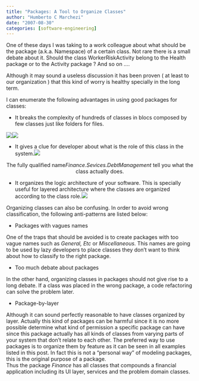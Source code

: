 ```yaml
---
title: "Packages: A Tool to Organize Classes"
author: "Humberto C Marchezi"
date: "2007-08-30"
categories: [software-engineering]
---
```


One of these days I was taking to a work colleague about what should be
the package (a.k.a. Namespace) of a certain class. Not rare there is a
small debate about it. Should the class WorkerRiskActivity belong to the
Health package or to the Activity package ? And so on ....  
  
Although it may sound a useless discussion it has been proven ( at least
to our organization ) that this kind of worry is healthy specially in
the long term.  
  
I can enumerate the following advantages in using good packages for
classes:  
  

-   It breaks the complexity of hundreds of classes in blocs composed by
    few classes just like folders for files.

[<img src="http://4.bp.blogspot.com/_WHpubqoOAQY/SQyZN2CWskI/AAAAAAAAAog/CYr3mERWJPg/s400/Diagram1.png" id="BLOGGER_PHOTO_ID_5263750527612006978" />](http://4.bp.blogspot.com/_WHpubqoOAQY/SQyZN2CWskI/AAAAAAAAAog/CYr3mERWJPg/s1600-h/Diagram1.png)![](file:///C:/DOCUME%7E1/humberto/LOCALS%7E1/Temp/moz-screenshot.jpg)  

-   It gives a clue for developer about what is the role of this class
    in the
    system.[<img src="http://3.bp.blogspot.com/_WHpubqoOAQY/SQybgvOSJLI/AAAAAAAAAoo/olw5VBq1gK0/s400/Diagram1.png" id="BLOGGER_PHOTO_ID_5263753051223762098" />](http://3.bp.blogspot.com/_WHpubqoOAQY/SQybgvOSJLI/AAAAAAAAAoo/olw5VBq1gK0/s1600-h/Diagram1.png)

<div style="text-align: center;">

The fully qualified name<span
style="font-style: italic;">Finance.Sevices.DebtManagement </span>tell
you what the class actually does.  

</div>

  

-   It organizes the logic architecture of your software. This is
    specially useful for layered architecture where the classes are
    organized according to the class
    role.[<img src="http://4.bp.blogspot.com/_WHpubqoOAQY/SQ3_ResPdvI/AAAAAAAAAqQ/KBDk39V0TI8/s400/blog.png" id="BLOGGER_PHOTO_ID_5264144215227463410" />](http://4.bp.blogspot.com/_WHpubqoOAQY/SQ3_ResPdvI/AAAAAAAAAqQ/KBDk39V0TI8/s1600-h/blog.png)

Organizing classes can also be confusing. In order to avoid wrong
classification, the following anti-patterns are listed below:  
  

-   Packages with vagues names  

One of the traps that should be avoided is to create packages with too
vague names such as <span style="font-style: italic;">General,
</span><span style="font-style: italic;">Etc </span>or <span
style="font-style: italic;">Miscellaneous. </span>This names are going
to be used by lazy developers to place classes they don't want to think
about how to classify to the right package.  
  

-   Too much debate about packages  

  
In the other hand, organizing classes in packages should not give rise
to a long debate. If a class was placed in the wrong package, a code
refactoring can solve the problem later.  

-   Package-by-layer

Although it can sound perfectly reasonable to have classes organized by
layer. Actually this kind of packages can be harmful since it is no more
possible determine what kind of permission a specific package can have
since this package actually has all kinds of classes from varying parts
of your system that don't relate to each other. The preferred way to use
packages is to organize them by feature as it can be seen in all
examples listed in this post. In fact this is not a "personal way" of
modeling packages, this is the original purpose of a package.  
Thus the package <span style="font-style: italic;">Finance</span> has
all classes that compounds a financial application including its UI
layer, services and the problem domain classes.
